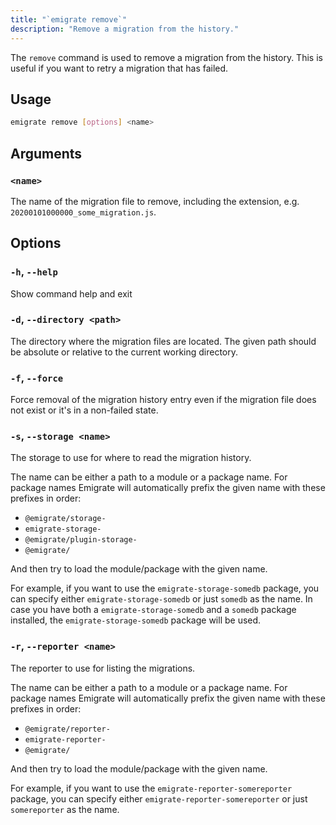 ```yaml
---
title: "`emigrate remove`"
description: "Remove a migration from the history."
---
```


The `remove` command is used to remove a migration from the history. This is useful if you want to retry a migration that has failed.

## Usage

```bash
emigrate remove [options] <name>
```

## Arguments

### `<name>`

The name of the migration file to remove, including the extension, e.g. `20200101000000_some_migration.js`.

## Options

### `-h`, `--help`

Show command help and exit

### `-d`, `--directory <path>`

The directory where the migration files are located. The given path should be absolute or relative to the current working directory.

### `-f`, `--force`

Force removal of the migration history entry even if the migration file does not exist or it's in a non-failed state.

### `-s`, `--storage <name>`

The storage to use for where to read the migration history.

The name can be either a path to a module or a package name. For package names Emigrate will automatically prefix the given name with these prefixes in order:

- `@emigrate/storage-`
- `emigrate-storage-`
- `@emigrate/plugin-storage-`
- `@emigrate/`

And then try to load the module/package with the given name.

For example, if you want to use the `emigrate-storage-somedb` package, you can specify either `emigrate-storage-somedb` or just `somedb` as the name.
In case you have both a `emigrate-storage-somedb` and a `somedb` package installed, the `emigrate-storage-somedb` package will be used.

### `-r`, `--reporter <name>`

The reporter to use for listing the migrations.

The name can be either a path to a module or a package name. For package names Emigrate will automatically prefix the given name with these prefixes in order:

- `@emigrate/reporter-`
- `emigrate-reporter-`
- `@emigrate/`

And then try to load the module/package with the given name.

For example, if you want to use the `emigrate-reporter-somereporter` package, you can specify either `emigrate-reporter-somereporter` or just `somereporter` as the name.
